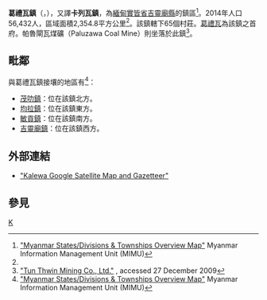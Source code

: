 {{Infobox settlement
|name =葛禮瓦鎮
|native_name = {{lang|my|ကလေးဝမြို့နယ်}}
|settlement_type = [[吉靈廟縣|吉靈廟縣]]鎮區
|image_skyline = 
|image_map = Kalewa Township.svg
|mapsize = 
|map_caption = 葛禮瓦鎮在實皆省的位置
|seat = [[葛禮瓦|葛禮瓦]]
|seat_type = 首府
|subdivision_type = 國家
|subdivision_name = {{flag|Burma}}
|subdivision_type1 = [[缅甸行政区划|省]]
|subdivision_name1 = [[實皆省|實皆省]]
|subdivision_type2 = [[縣_(緬甸)|縣]]
|subdivision_name2 = [[吉靈廟縣|吉靈廟縣]]
|area_total_km2 = 2,354.8
|population_footnotes =<ref name="citypopulation">[http://www.citypopulation.de/php/myanmar-admin.php MYANMAR: Administrative Division]. Citypopulation. 2015-11-17</ref>
|population = 56,432
|population_as_of = 2014
|population_density_km2 = 23.93
|coordinates_display = inline,title
|coordinates_region = MM
|latNS = N
|latd = 23
|latm = 12
|lats = 00
|longEW = E
|longd = 94
|longm = 18
|longs = 00
|elevation_ft = 
|elevation_m = 
|timezone = [[Myanmar_Standard_Time|MST]]
|utc_offset = +6:30
|website =
}}

'''葛禮瓦鎮'''（{{lang-my|ကလေးဝမြို့နယ်}}，{{lang-en|Kalewa Township}}），又譯'''卡列瓦鎮'''，為[[緬甸|緬甸]][[實皆省|實皆省]][[吉靈廟縣|吉靈廟縣]]的鎮區<ref name="MIMU001">[http://www.burmalibrary.org/docs6/MIMU001_A3_SD%20&%20Township%20Overview.pdf "Myanmar States/Divisions & Townships Overview Map"] {{Wayback|url=http://www.burmalibrary.org/docs6/MIMU001_A3_SD%20%26%20Township%20Overview.pdf |date=20101203160828 }} Myanmar Information Management Unit (MIMU)</ref>。2014年人口56,432人，區域面積2,354.8平方公里<ref name=citypopulation/>。該鎮轄下65個村莊。[[葛禮瓦|葛禮瓦]]為該鎮之首府。帕魯閘瓦煤礦（Paluzawa Coal Mine）則坐落於此鎮<ref>[http://www.tunthwinmining.com/ "Tun Thwin Mining Co., Ltd."] {{Wayback|url=http://www.tunthwinmining.com/ |date=20200216103559 }}, accessed 27 December 2009</ref>。

==毗鄰==
與葛禮瓦鎮接壤的地區有<ref name="MIMU001">[http://www.burmalibrary.org/docs6/MIMU001_A3_SD%20&%20Township%20Overview.pdf "Myanmar States/Divisions & Townships Overview Map"] Myanmar Information Management Unit (MIMU)</ref>：
* [[茂叻鎮|茂叻鎮]]：位在該鎮北方。
* [[均拉鎮|均拉鎮]]：位在該鎮東方。
* [[敏貢鎮|敏貢鎮]]：位在該鎮南方。
* [[吉靈廟鎮|吉靈廟鎮]]：位在該鎮西方。

==外部連結==
*[http://www.maplandia.com/burma/sagaing/kalewa/ "Kalewa Google Satellite Map and Gazetteer"] {{Wayback|url=http://www.maplandia.com/burma/sagaing/kalewa/ |date=20210202042943 }}

==參見==
{{Reflist}}

{{Sagaing Region|state=collapsed}}

[[Category:實皆省鎮區|K]]

{{Myanmar-stub}}